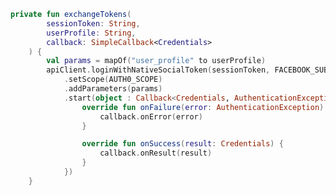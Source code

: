 ```kt exchangeTokens lines 
private fun exchangeTokens(
        sessionToken: String,
        userProfile: String,
        callback: SimpleCallback<Credentials>
    ) {
        val params = mapOf("user_profile" to userProfile)
        apiClient.loginWithNativeSocialToken(sessionToken, FACEBOOK_SUBJECT_TOKEN_TYPE)
            .setScope(AUTH0_SCOPE)
            .addParameters(params)
            .start(object : Callback<Credentials, AuthenticationException> {
                override fun onFailure(error: AuthenticationException) {
                    callback.onError(error)
                }

                override fun onSuccess(result: Credentials) {
                    callback.onResult(result)
                }
            })
    }
```
